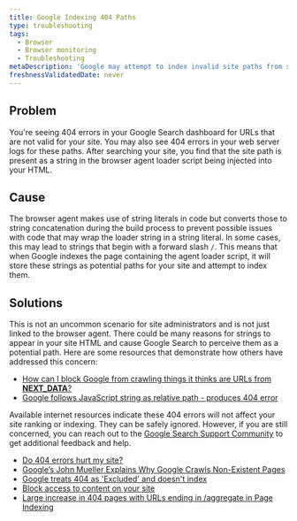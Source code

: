 ```yaml
---
title: Google Indexing 404 Paths
type: troubleshooting
tags:
  - Browser
  - Browser monitoring
  - Troubleshooting
metaDescription: 'Google may attempt to index invalid site paths from strings found in the agent loader.'
freshnessValidatedDate: never
---
```


## Problem

You're seeing 404 errors in your Google Search dashboard for URLs that are not valid for your site. You may also see 404 errors in your web server logs for these paths. After searching your site, you find that the site path is present as a string in the browser agent loader script being injected into your HTML.

## Cause

The browser agent makes use of string literals in code but converts those to string concatenation during the build process to prevent possible issues with code that may wrap the loader string in a string literal. In some cases, this may lead to strings that begin with a forward slash `/`. This means that when Google indexes the page containing the agent loader script, it will store these strings as potential paths for your site and attempt to index them.

## Solutions

This is not an uncommon scenario for site administrators and is not just linked to the browser agent. There could be many reasons for strings to appear in your site HTML and cause Google Search to perceive them as a potential path. Here are some resources that demonstrate how others have addressed this concern:

- [How can I block Google from crawling things it thinks are URLs from __NEXT_DATA__?](https://stackoverflow.com/questions/75672103/how-can-i-block-google-from-crawling-things-it-thinks-are-urls-from-next-data)
- [Google follows JavaScript string as relative path - produces 404 error](https://webmasters.stackexchange.com/questions/50848/google-follows-javascript-string-as-relative-path-produces-404-error)

Available internet resources indicate these 404 errors will not affect your site ranking or indexing. They can be safely ignored. However, if you are still concerned, you can reach out to the [Google Search Support Community](https://support.google.com/webmasters/community?hl=en) to get additional feedback and help.

- [Do 404 errors hurt my site?](https://developers.google.com/search/blog/2011/05/do-404s-hurt-my-site)
- [Google’s John Mueller Explains Why Google Crawls Non-Existent Pages](https://www.searchenginejournal.com/googlebot-404/239325/)
- [Google treats 404 as 'Excluded' and doesn't index](https://support.google.com/webmasters/thread/59325769?hl=en&msgid=59357731)
- [Block access to content on your site](https://support.google.com/news/publisher-center/answer/9605477?hl=en)
- [Large increase in 404 pages with URLs ending in /aggregate in Page Indexing](https://support.google.com/webmasters/thread/212583650/large-increase-in-404-pages-with-urls-ending-in-aggregate-in-page-indexing?hl=en)
